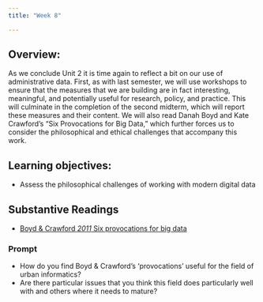 ```yaml
---
title: "Week 8"

---
```


## Overview:

As we conclude Unit 2 it is time again to reflect a bit on our use of administrative data. First, as with last semester, we will use workshops to ensure that the measures that we are building are in fact interesting, meaningful, and potentially useful for research, policy, and practice. This will culminate in the completion of the second midterm, which will report these measures and their content. We will also read Danah Boyd and Kate Crawford’s “Six Provocations for Big Data,” which further forces us to consider the philosophical and ethical challenges that accompany this work.

## Learning objectives:

- Assess the philosophical challenges of working with modern digital data

## Substantive Readings 

- [Boyd & Crawford _2011_ Six provocations for big data](https://northeastern.instructure.com/courses/65223/files/6696695/download?wrap=1)

### Prompt 

- How do you find Boyd & Crawford’s ‘provocations’ useful for the field of urban informatics? 
- Are there particular issues that you think this field does particularly well with and others where it needs to mature?

